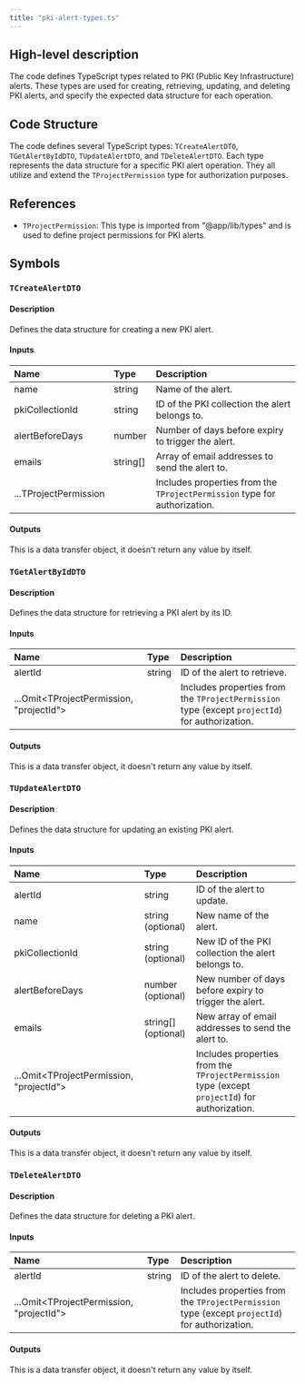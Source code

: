 ```yaml
---
title: "pki-alert-types.ts"
---
```


## High-level description
The code defines TypeScript types related to PKI (Public Key Infrastructure) alerts. These types are used for creating, retrieving, updating, and deleting PKI alerts, and specify the expected data structure for each operation. 

## Code Structure
The code defines several TypeScript types: `TCreateAlertDTO`, `TGetAlertByIdDTO`, `TUpdateAlertDTO`, and `TDeleteAlertDTO`. Each type represents the data structure for a specific PKI alert operation. They all utilize and extend the `TProjectPermission` type for authorization purposes.

## References
- `TProjectPermission`: This type is imported from "@app/lib/types" and is used to define project permissions for PKI alerts.

## Symbols
### `TCreateAlertDTO`
#### Description
Defines the data structure for creating a new PKI alert.

#### Inputs
| Name | Type | Description |
|:-----|:-----|:------------|
| name | string | Name of the alert. |
| pkiCollectionId | string | ID of the PKI collection the alert belongs to. |
| alertBeforeDays | number | Number of days before expiry to trigger the alert. |
| emails | string[] | Array of email addresses to send the alert to. |
| ...TProjectPermission |  | Includes properties from the `TProjectPermission` type for authorization. |

#### Outputs
This is a data transfer object, it doesn't return any value by itself.

### `TGetAlertByIdDTO`
#### Description
Defines the data structure for retrieving a PKI alert by its ID.

#### Inputs
| Name | Type | Description |
|:-----|:-----|:------------|
| alertId | string | ID of the alert to retrieve. |
| ...Omit&lt;TProjectPermission, "projectId"&gt; |  | Includes properties from the `TProjectPermission` type (except `projectId`) for authorization. |

#### Outputs
This is a data transfer object, it doesn't return any value by itself.

### `TUpdateAlertDTO`
#### Description
Defines the data structure for updating an existing PKI alert.

#### Inputs
| Name | Type | Description |
|:-----|:-----|:------------|
| alertId | string | ID of the alert to update. |
| name | string (optional) | New name of the alert. |
| pkiCollectionId | string (optional) | New ID of the PKI collection the alert belongs to. |
| alertBeforeDays | number (optional) | New number of days before expiry to trigger the alert. |
| emails | string[] (optional) | New array of email addresses to send the alert to. |
| ...Omit&lt;TProjectPermission, "projectId"&gt; |  | Includes properties from the `TProjectPermission` type (except `projectId`) for authorization. |

#### Outputs
This is a data transfer object, it doesn't return any value by itself.

### `TDeleteAlertDTO`
#### Description
Defines the data structure for deleting a PKI alert.

#### Inputs
| Name | Type | Description |
|:-----|:-----|:------------|
| alertId | string | ID of the alert to delete. |
| ...Omit&lt;TProjectPermission, "projectId"&gt; |  | Includes properties from the `TProjectPermission` type (except `projectId`) for authorization. |

#### Outputs
This is a data transfer object, it doesn't return any value by itself.
